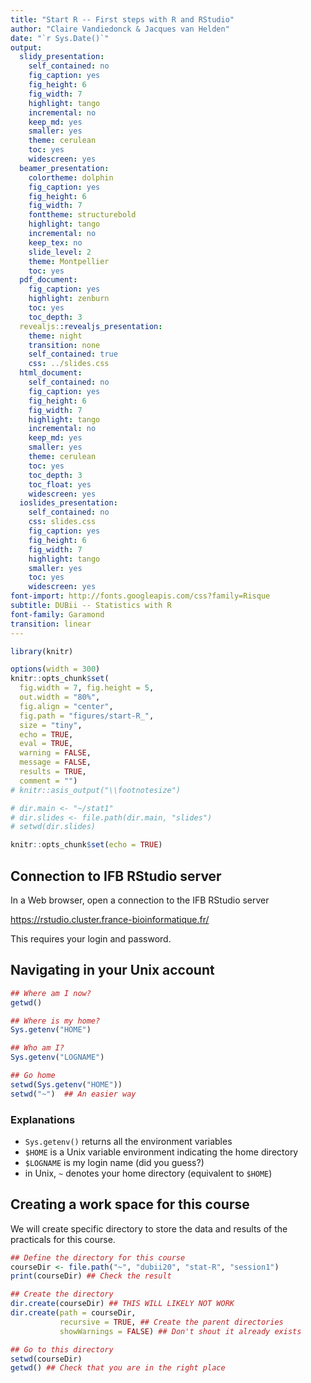 ```yaml
---
title: "Start R -- First steps with R and RStudio"
author: "Claire Vandiedonck & Jacques van Helden"
date: "`r Sys.Date()`"
output:
  slidy_presentation:
    self_contained: no
    fig_caption: yes
    fig_height: 6
    fig_width: 7
    highlight: tango
    incremental: no
    keep_md: yes
    smaller: yes
    theme: cerulean
    toc: yes
    widescreen: yes
  beamer_presentation:
    colortheme: dolphin
    fig_caption: yes
    fig_height: 6
    fig_width: 7
    fonttheme: structurebold
    highlight: tango
    incremental: no
    keep_tex: no
    slide_level: 2
    theme: Montpellier
    toc: yes
  pdf_document:
    fig_caption: yes
    highlight: zenburn
    toc: yes
    toc_depth: 3
  revealjs::revealjs_presentation:
    theme: night
    transition: none
    self_contained: true
    css: ../slides.css
  html_document:
    self_contained: no
    fig_caption: yes
    fig_height: 6
    fig_width: 7
    highlight: tango
    incremental: no
    keep_md: yes
    smaller: yes
    theme: cerulean
    toc: yes
    toc_depth: 3
    toc_float: yes
    widescreen: yes
  ioslides_presentation:
    self_contained: no
    css: slides.css
    fig_caption: yes
    fig_height: 6
    fig_width: 7
    highlight: tango
    smaller: yes
    toc: yes
    widescreen: yes
font-import: http://fonts.googleapis.com/css?family=Risque
subtitle: DUBii -- Statistics with R
font-family: Garamond
transition: linear
---
```


```r
library(knitr)

options(width = 300)
knitr::opts_chunk$set(
  fig.width = 7, fig.height = 5, 
  out.width = "80%",
  fig.align = "center", 
  fig.path = "figures/start-R_",
  size = "tiny", 
  echo = TRUE, 
  eval = TRUE, 
  warning = FALSE, 
  message = FALSE, 
  results = TRUE, 
  comment = "")
# knitr::asis_output("\\footnotesize")

# dir.main <- "~/stat1"
# dir.slides <- file.path(dir.main, "slides")
# setwd(dir.slides)
```


```r
knitr::opts_chunk$set(echo = TRUE)
```

## Connection to IFB RStudio server

In a Web browser, open a connection to the IFB RStudio server

<https://rstudio.cluster.france-bioinformatique.fr/>

This requires your login and password. 


## Navigating in your Unix account


```r
## Where am I now?
getwd()

## Where is my home?
Sys.getenv("HOME")

## Who am I?
Sys.getenv("LOGNAME")

## Go home
setwd(Sys.getenv("HOME"))
setwd("~")  ## An easier way

```

### Explanations

- `Sys.getenv()` returns all the environment variables
- `$HOME` is a Unix variable environment indicating the home directory
- `$LOGNAME` is my login name (did you guess?)
- in Unix, `~` denotes your home directory (equivalent to `$HOME`)


## Creating a work space for this course

We will create specific directory to store the data and results of the practicals for this course.

```r
## Define the directory for this course
courseDir <- file.path("~", "dubii20", "stat-R", "session1")
print(courseDir) ## Check the result

## Create the directory
dir.create(courseDir) ## THIS WILL LIKELY NOT WORK
dir.create(path = courseDir, 
           recursive = TRUE, ## Create the parent directories
           showWarnings = FALSE) ## Don't shout it already exists

## Go to this directory
setwd(courseDir)
getwd() ## Check that you are in the right place

```


